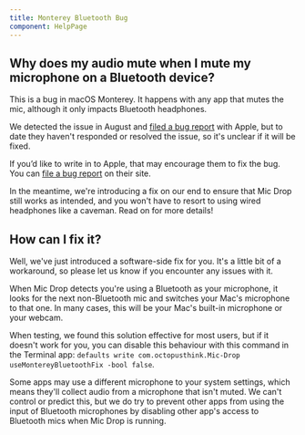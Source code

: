 ```yaml
---
title: Monterey Bluetooth Bug
component: HelpPage
---
```




<Panel>

## Why does my audio mute when I mute my microphone on a Bluetooth device?

This is a bug in macOS Monterey. It happens with any app that mutes the mic, although it only impacts Bluetooth headphones.

We detected the issue in August and [filed a bug report](https://twitter.com/octopusthink/status/1431689504126078977) with Apple, but to date they haven't responded or resolved the issue, so it's unclear if it will be fixed.

If you’d like to write in to Apple, that may encourage them to fix the bug. You can [file a bug report](https://www.apple.com/feedback/macos.html) on their site.

In the meantime, we're introducing a fix on our end to ensure that Mic Drop still works as intended, and you won't have to resort to using wired headphones like a caveman. Read on for more details!


## How can I fix it?

Well, we've just introduced a software-side fix for you. It's a little bit of a workaround, so please let us know if you encounter any issues with it.

When Mic Drop detects you're using a Bluetooth as your microphone, it looks for the next non-Bluetooth mic and switches your Mac's microphone to that one. In many cases, this will be your Mac's built-in microphone or your webcam.

When testing, we found this solution effective for most users, but if it doesn't work for you, you can disable this behaviour with this command in the Terminal app: `defaults write com.octopusthink.Mic-Drop useMontereyBluetoothFix -bool false`.

Some apps may use a different microphone to your system settings, which means they'll collect audio from a microphone that isn't muted. We can't control or predict this, but we do try to prevent other apps from using the input of Bluetooth microphones by disabling other app's access to Bluetooth mics when Mic Drop is running.

<!-- Here's some information about how to change your microphone settings in popular apps: -->

</Panel>
